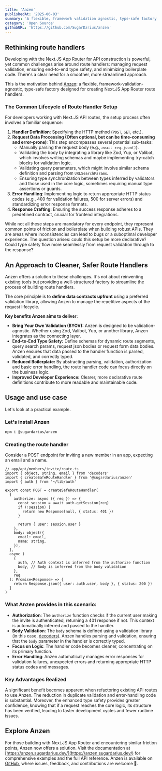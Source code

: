 ```yaml
---
title: 'Anzen'
publishedAt: '2025-06-03'
summary: 'A flexible, framework validation agnostic, type-safe factory for creating Next.JS App Router route handlers.'
category: 'Open Source'
githubURL: 'https://github.com/SugarDarius/anzen'
---
```


## Rethinking route handlers

Developing with the Next.JS App Router for API construction is powerful, yet common challenges arise around route handlers: managing request validation,
ensuring end-to-end type safety, and minimizing boilerplate code. There's a clear need for a smoother, more streamlined approach.

This is the motivation behind [Anzen](https://anzen.sugardarius.dev/): a flexible, framework-validation-agnostic, type-safe factory designed for creating Next.JS App Router route handlers.

### The Common Lifecycle of Route Handler Setup

For developers working with Next.JS API routes, the setup process often involves a familiar sequence:

1.  **Handler Definition**: Specifying the HTTP method (`POST`, `GET`, etc.).
2.  **Request Data Processing (Often optional, but can be time-consuming and error-prone)**: This step encompasses several potential sub-tasks:
    - Manually parsing the request body (e.g., `await req.json()`).
    - Validating the body by integrating a library like Zod, Yup, or Valibot, which involves writing schemas and maybe implementing try-catch blocks for validation logic.
    - Validating query parameters, which might involve similar schema definition and parsing from `URLSearchParams`.
    - Ensuring type synchronization between types inferred by validators and those used in the core logic, sometimes requiring manual type assertions or guards.
3.  **Error Handling**: Implementing logic to return appropriate HTTP status codes (e.g., 400 for validation failures, 500 for server errors) and standardizing error response formats.
4.  **Response Crafting**: Ensuring the success response adheres to a predefined contract, crucial for frontend integrations.

While not all these steps are mandatory for every endpoint, they represent common points of friction and boilerplate when building robust APIs.
They are areas where inconsistencies can lead to bugs or a suboptimal developer experience. The question arises: could this setup be more declarative? Could type safety flow more seamlessly from request validation through to the response?

## An Approach to Cleaner, Safer Route Handlers

Anzen offers a solution to these challenges. It's not about reinventing existing tools but providing a well-structured factory to streamline the process of building route handlers.

The core principle is to **define data contracts upfront** using a preferred validation library, allowing Anzen to manage the repetitive aspects of the request lifecycle.

**Key benefits Anzen aims to deliver:**

- **Bring Your Own Validation (BYOV):** Anzen is designed to be validation-agnostic. Whether using Zod, Valibot, Yup, or another library, Anzen integrates as the connecting layer.
- **End-to-End Type Safety:** Define schemas for dynamic route segments, query search params, request json bodies or request form data bodies. Anzen ensures that data passed to the handler function is parsed, validated, and correctly typed.
- **Reduced Boilerplate:** By abstracting parsing, validation, authorization and basic error handling, the route handler code can focus directly on the business logic.
- **Improved Developer Experience:** Clearer, more declarative route definitions contribute to more readable and maintainable code.

## Usage and use case

Let's look at a practical example.

### Let's install Anzen

```sh
npm i @sugardarius/anzen
```

### Creating the route handler

Consider a ⁠POST endpoint for inviting a new member in an app, expecting an email and a name.

```tsx
// app/api/members/invite/route.ts
import { object, string, email } from 'decoders'
import { createSafeRouteHandler } from '@sugardarius/anzen'
import { auth } from '~/lib/auth'

export const POST = createSafeRouteHandler(
  {
    authorize: async ({ req }) => {
      const session = await auth.getSession(req)
      if (!session) {
        return new Response(null, { status: 401 })
      }

      return { user: session.user }
    },
    body: object({
      email: email,
      name: string,
    }),
  },
  async (
    {
      auth, // Auth context is inferred from the authorize function
      body, // Body is inferred from the body validation
    },
    req
  ): Promise<Response> => {
    return Response.json({ user: auth.user, body }, { status: 200 })
  }
)
```

### What Anzen provides in this scenario:

- **Authorization**: The `authorize` function checks if the current user making the invite is authenticated, returning a 401 response if not. This context is automatically inferred and passed to the handler.
- **Body Validation**: The `body` schema is defined using a validation library (in this case, [decoders](https://decoders.cc/)). Anzen handles parsing and validation, ensuring that the `body` parameter in the handler is correctly typed.
- **Focus on Logic**: The handler code becomes cleaner, concentrating on its primary function.
- **Error Handling**: Anzen automatically manages error responses for validation failures, unexpected errors and returning appropriate HTTP status codes and messages.

### Key Advantages Realized

A significant benefit becomes apparent when refactoring existing API routes to use Anzen.
The reduction in duplicate validation and error-handling code is substantial.
Moreover, the enhanced type safety provides greater confidence, knowing that if a request reaches the core logic, its structure has been verified, leading to faster development cycles and fewer runtime issues.

## Explore Anzen

For those building with Next.JS App Router and encountering similar friction points, Anzen now offers a solution.
Visit the documentation at [https://anzen.sugardarius.dev/](https://anzen.sugardarius.dev/) for comprehensive examples and the full API reference.
Anzen is available on [GitHub](https://github.com/SugarDarius/anzen), where issues, feedback, and contributions are welcome 🙂.
